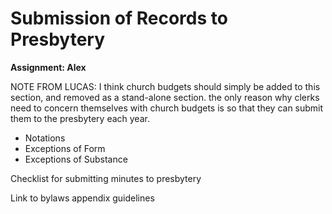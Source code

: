 # Submission of Records to Presbytery

**Assignment: Alex**

NOTE FROM LUCAS: I think church budgets should simply be added to this section, and removed as a stand-alone section. the only reason why clerks need to concern themselves with church budgets is so that they can submit them to the presbytery each year.

* Notations
* Exceptions of Form
* Exceptions of Substance

Checklist for submitting minutes to presbytery

Link to bylaws appendix guidelines